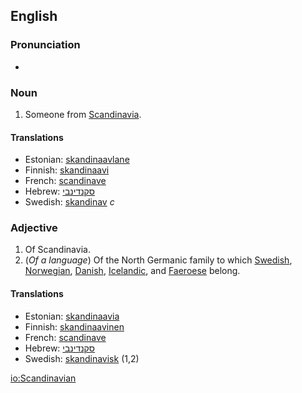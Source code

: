 {{wikipedia}}
==English==

===Pronunciation===
*{{audio|en-us-Scandinavian.ogg|Audio (US)}}

===Noun===
{{en-noun}}
#Someone from [[Scandinavia]].

====Translations====
{{top}}
*Estonian: [[skandinaavlane]]
*Finnish: [[skandinaavi]]
*French: [[scandinave]]
*Hebrew: [[סקנדינבי]]
*Swedish: [[skandinav]] ''c''
{{bottom}}

===Adjective===
{{en-adj}}
#Of Scandinavia.
#(''Of a language'') Of the North Germanic family to which [[Swedish]], [[Norwegian]], [[Danish]], [[Icelandic]], and [[Faeroese]] belong.

====Translations====
{{top}}
*Estonian: [[skandinaavia]]
*Finnish: [[skandinaavinen]]
*French: [[scandinave]]
*Hebrew: [[סקנדינבי]]
*Swedish: [[skandinavisk]] (1,2)
{{bottom}}

[[io:Scandinavian]]